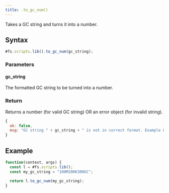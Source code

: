 ```yaml
---
title: .to_gc_num()
---
```


Takes a GC string and turns it into a number.

## Syntax

```js
#fs.scripts.lib().to_gc_num(gc_string);
```

### Parameters

#### gc_string

The formatted GC string to be turned into a number.

### Return

Returns a number (for valid GC string) OR an error object (for invalid string).

```js
{
  ok: false,
  msg: "GC string " + gc_string + " is not in correct format. Example GC strings: \"1M234K567GC\", \"1B5KGC\", \"2MGC\", \"9GC\"."
}
```


## Example

```js
function(context, args) {
  const l = #fs.scripts.lib();
  const my_gc_string = "100M200K300GC";

  return l.to_gc_num(my_gc_string);
}
```
